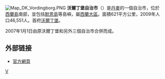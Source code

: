 [[File:Map_DK_Vordingborg.PNG|right]]
'''沃爾丁堡自治市'''（{{lang-da|Vordingborg kommune}}）是[[丹麥|丹麥]]的一個自治市，位於[[西蘭島|西蘭島]]南部，並包括[[默恩島|默恩島]]等島嶼，屬[[西蘭大區|西蘭大區]]。面積621平方公里，2009年人口46,551人。首府[[沃爾丁堡|沃爾丁堡]]。

2007年1月1日由原沃爾丁堡和另外三個自治市合併而成。
==外部链接==
* [https://web.archive.org/web/20170311005722/http://vordingborg.dk/ 官方網頁]
{{丹麥自治市}}
[[Category:丹麥市鎮|V]]